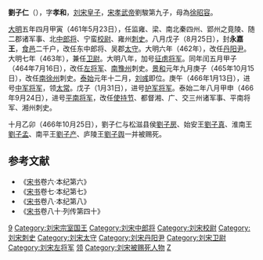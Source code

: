 '''劉子仁'''（{{bd|457年||466年|10月25日|catIdx=L}}），字'''孝和'''，[[刘宋|刘宋]][[皇子|皇子]]，[[宋孝武帝|宋孝武帝]]劉駿第九子，母為[[徐昭容|徐昭容]]。

[[大明_(刘宋)|大明]]五年四月甲寅（461年5月23日），任监雍、梁、南北秦四州、郢州之竟陵、随二郡诸军事、北[[中郎将|中郎将]]、宁蛮[[校尉|校尉]]、雍州[[刺史|刺史]]。八月戊子（8月25日），封'''永嘉王'''，[[食邑|食邑]]二千户，改任东中郎将、吴郡[[太守|太守]]。大明六年（462年），改任[[丹阳尹|丹阳尹]]。大明七年（463年），兼任[[卫尉|卫尉]]。大明八年，加号[[征虏将军|征虏将军]]。同年闰五月甲子（464年7月16日），改任[[左将军|左将军]]、[[南豫州|南豫州]]刺史。[[景和|景和]]元年九月庚子（465年10月15日），改任[[南徐州|南徐州]]刺史。[[泰始_(刘宋)|泰始]]元年十二月，[[刘彧|刘彧]]即位。庚午（466年1月13日），进号[[中军将军|中军将军]]，领[[太常|太常]]。戊子（1月31日），进号[[护军将军|护军将军]]。泰始二年八月甲申（466年9月24日），进号[[平南将军|平南将军]]，改任[[使持节|使持节]]、都督湘、广、交三州诸军事、平南将军、湘州刺史。

十月乙卯（466年10月25日），劉子仁与松滋县侯[[劉子房|劉子房]]、始安王[[劉子真|劉子真]]、淮南王[[劉子孟|劉子孟]]、南平王[[劉子产|劉子产]]、庐陵王[[劉子舆|劉子舆]]一并被赐死。

==参考文献 ==
*《[[宋书|宋书]]卷六·本纪第六》
*《[[宋书|宋书]]卷七·本纪第七》
*《[[宋书|宋书]]卷八·本纪第八》
*《[[宋书|宋书]]卷八十·列传第四十》

[[Category:宋孝武帝皇子|9]]
[[Category:刘宋宗室国王|Category:刘宋宗室国王]]
[[Category:刘宋中郎将|Category:刘宋中郎将]]
[[Category:刘宋校尉|Category:刘宋校尉]]
[[Category:刘宋刺史|Category:刘宋刺史]]
[[Category:刘宋太守|Category:刘宋太守]]
[[Category:刘宋丹阳尹|Category:刘宋丹阳尹]]
[[Category:刘宋卫尉|Category:刘宋卫尉]]
[[Category:刘宋左将军|Category:刘宋左将军]]
[[Category:刘宋太常|领]]
[[Category:刘宋被赐死人物|Category:刘宋被赐死人物]]
[[Category:刘姓|Z]]